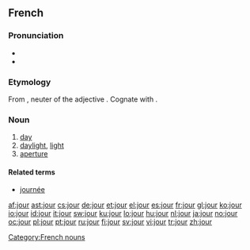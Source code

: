 ==French==

===Pronunciation===
* {{audio|Fr-jour.ogg|audio}}
* {{IPA|/ʒuʁ/|lang=fr}}

===Etymology===
From {{etyl|la}} {{term|diurnum|lang=la}}, neuter of the adjective {{term|diurnus||of the day|lang=la}}. Cognate with {{term|dies|diēs|day|lang=la}}.

===Noun===
{{fr-noun|m}}

# [[day]]
# [[daylight]], [[light]]
# [[aperture]]

====Related terms====
* [[journée]]

[[Category:French nouns]]

[[af:jour]]
[[ast:jour]]
[[cs:jour]]
[[de:jour]]
[[et:jour]]
[[el:jour]]
[[es:jour]]
[[fr:jour]]
[[gl:jour]]
[[ko:jour]]
[[io:jour]]
[[id:jour]]
[[it:jour]]
[[sw:jour]]
[[ku:jour]]
[[lo:jour]]
[[hu:jour]]
[[nl:jour]]
[[ja:jour]]
[[no:jour]]
[[oc:jour]]
[[pl:jour]]
[[pt:jour]]
[[ru:jour]]
[[fi:jour]]
[[sv:jour]]
[[vi:jour]]
[[tr:jour]]
[[zh:jour]]